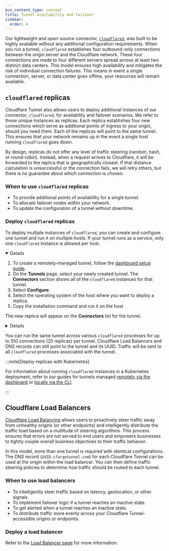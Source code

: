 ```yaml
---
pcx_content_type: concept
title: Tunnel availability and failover
sidebar:
  order: 4
---
```



Our lightweight and open-source connector, [`cloudflared`](https://github.com/cloudflare/cloudflared), was built to be highly available without any additional configuration requirements. When you run a tunnel, `cloudflared` establishes four outbound-only connections between the origin server and the Cloudflare network. These four connections are made to four different servers spread across at least two distinct data centers. This model ensures high availability and mitigates the risk of individual connection failures. This means in event a single connection, server, or data center goes offline, your resources will remain available.

## `cloudflared` replicas

Cloudflare Tunnel also allows users to deploy additional instances of our connector, `cloudflared`, for availability and failover scenarios. We refer to these unique instances as replicas. Each replica establishes four new connections which serve as additional points of ingress to your origin, should you need them. Each of the replicas will point to the same tunnel. This ensures that your network remains up in the event a single host running `cloudflared` goes down.

By design, replicas do not offer any level of traffic steering (random, hash, or round-robin). Instead, when a request arrives to Cloudflare, it will be forwarded to the replica that is geographically closest. If that distance calculation is unsuccessful or the connection fails, we will retry others, but there is no guarantee about which connection is chosen.

### When to use `cloudflared` replicas

- To provide additional points of availability for a single tunnel.
- To allocate failover nodes within your network.
- To update the configuration of a tunnel without downtime.

### Deploy `cloudflared` replicas

To deploy multiple instances of `cloudflared`, you can create and configure one tunnel and run it on multiple hosts. If your tunnel runs as a service, only one `cloudflared` instance is allowed per host.

<Details header="Remotely-managed tunnels" open = {true} >

1. To create a remotely-managed tunnel, follow the [dashboard setup guide](/cloudflare-one/connections/connect-networks/get-started/create-remote-tunnel/).
2. On the **Tunnels** page, select your newly created tunnel. The **Connectors** section shows all of the `cloudflared` instances for that tunnel.
3. Select **Configure**.
4. Select the operating system of the host where you want to deploy a replica.
5. Copy the installation command and run it on the host.

The new replica will appear on the **Connectors** list for the tunnel.

</Details>

<Details header="Locally-managed tunnels">

1. To create a locally-managed tunnel, complete Steps 1 through 5 in the [CLI setup guide](/cloudflare-one/connections/connect-networks/do-more-with-tunnels/local-management/create-local-tunnel/).

2. Run your newly created tunnel.

   ```sh
   cloudflared tunnel run <NAME>
   ```

   This will start a `cloudflared` instance and generate a unique `connector_id`.

3. In a separate window or on another host, run the same command again:

   ```sh
   cloudflared tunnel run <NAME>
   ```

   This will initialize another `cloudflared` instance and generate another `connector_id`.

4. Run `tunnel info` to show each `cloudflared` instance running your tunnel:

   ```sh
   cloudflared tunnel info <NAME>
   ```

This will output your tunnel UUID as well as two Connector IDs, one for each `cloudflared` process running your tunnel. With this command, you can also see that your tunnel is now being served by eight connections.

</Details>

You can run the same tunnel across various `cloudflared` processes for up to 100 connections (25 replicas) per tunnel. Cloudflare Load Balancers and DNS records can still point to the tunnel and its UUID. Traffic will be sent to all `cloudflared` processes associated with the tunnel.

:::note[Deploy replicas with Kubernetes]

For information about running `cloudflared` instances in a Kubernetes deployment, refer to our guides for tunnels managed [remotely via the dashboard](/cloudflare-one/connections/connect-networks/deployment-guides/kubernetes/) or [locally via the CLI](/cloudflare-one/tutorials/many-cfd-one-tunnel/).

:::

## Cloudflare Load Balancers

[Cloudflare Load Balancing](/load-balancing/) allows users to proactively steer traffic away from unhealthy origins (or other <GlossaryTooltip term="endpoint" link="/glossary/?term=endpoint">endpoints</GlossaryTooltip>) and intelligently distribute the traffic load based on a multitude of steering algorithms. This process ensures that errors are not served to end users and empowers businesses to tightly couple overall business objectives to their traffic behavior.

In this model, more than one tunnel is required with identical configurations. The DNS record (`UUID.cfargotunnel.com`) for each Cloudflare Tunnel can be used at the origin within the load balancer. You can then define traffic steering policies to determine how traffic should be routed to each tunnel.

### When to use load balancers

- To intelligently steer traffic based on latency, geolocation, or other signals.
- To implement failover logic if a tunnel reaches an inactive state.
- To get alerted when a tunnel reaches an inactive state.
- To distribute traffic more evenly across your Cloudflare Tunnel-accessible origins or endpoints.

### Deploy a load balancer

Refer to the [Load Balancer page](/cloudflare-one/connections/connect-networks/routing-to-tunnel/lb/) for more information.

